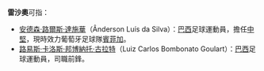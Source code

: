 '''雷沙奧'''可指：

*[[路易松|安德森·路爾斯·達施華]]（Ânderson Luís da Silva）：[[巴西|巴西]]足球運動員，擔任[[中堅|中堅]]，現時效力葡萄牙足球隊[[賓菲加|賓菲加]]。
*[[路易桑|路易斯·卡洛斯·邦博納托·古拉特]]（Luiz Carlos Bombonato Goulart）：[[巴西|巴西]]足球運動員，司職前鋒。

{{disambig|Cat=三字人名消歧义}}